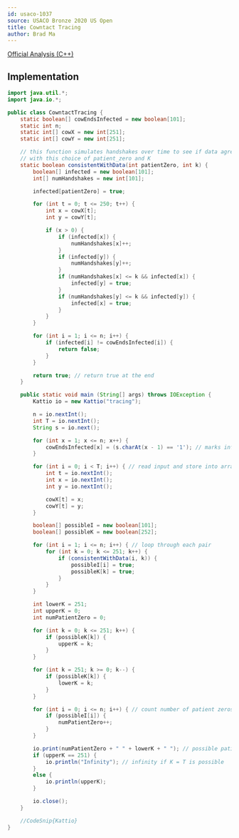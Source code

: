 ```yaml
---
id: usaco-1037
source: USACO Bronze 2020 US Open
title: Cowntact Tracing
author: Brad Ma
---
```


[Official Analysis (C++)](http://usaco.org/current/data/sol_tracing_bronze_open20.html)

## Implementation

<LanguageSection>

<JavaSection>
 
```java
import java.util.*;
import java.io.*;

public class CowntactTracing {
	static boolean[] cowEndsInfected = new boolean[101];
	static int n;
	static int[] cowX = new int[251];
	static int[] cowY = new int[251];

	// this function simulates handshakes over time to see if data agrees
	// with this choice of patient_zero and K
	static boolean consistentWithData(int patientZero, int k) {
		boolean[] infected = new boolean[101];
		int[] numHandshakes = new int[101];

		infected[patientZero] = true;

		for (int t = 0; t <= 250; t++) {
			int x = cowX[t];
			int y = cowY[t];

			if (x > 0) {
				if (infected[x]) {
					numHandshakes[x]++;
				}
				if (infected[y]) {
					numHandshakes[y]++;
				}
				if (numHandshakes[x] <= k && infected[x]) {
					infected[y] = true;
				}
				if (numHandshakes[y] <= k && infected[y]) {
					infected[x] = true;
				}
			}
		}

		for (int i = 1; i <= n; i++) {
			if (infected[i] != cowEndsInfected[i]) {
				return false;
			}
		}

		return true; // return true at the end
	}

	public static void main (String[] args) throws IOException {
		Kattio io = new Kattio("tracing");

		n = io.nextInt();
		int T = io.nextInt();
		String s = io.next();

		for (int x = 1; x <= n; x++) {
			cowEndsInfected[x] = (s.charAt(x - 1) == '1'); // marks infected cows as true
		}

		for (int i = 0; i < T; i++) { // read input and store into array
			int t = io.nextInt();
			int x = io.nextInt();
			int y = io.nextInt();

			cowX[t] = x;
			cowY[t] = y;
		}

		boolean[] possibleI = new boolean[101];	
		boolean[] possibleK = new boolean[252];

		for (int i = 1; i <= n; i++) { // loop through each pair
			for (int k = 0; k <= 251; k++) {
				if (consistentWithData(i, k)) {
					possibleI[i] = true;
					possibleK[k] = true;
				}
			}
		}

		int lowerK = 251;
		int upperK = 0;
		int numPatientZero = 0;

		for (int k = 0; k <= 251; k++) {
			if (possibleK[k]) {
				upperK = k;
			}
		}

		for (int k = 251; k >= 0; k--) { 
			if (possibleK[k]) {
				lowerK = k;
			}
		}

		for (int i = 0; i <= n; i++) { // count number of patient zeros
			if (possibleI[i]) {
				numPatientZero++;
			}
		}

		io.print(numPatientZero + " " + lowerK + " "); // possible patient zeros, minimum of K
		if (upperK == 251) {
			io.println("Infinity"); // infinity if K = T is possible
		}
		else {
			io.println(upperK);
		}

		io.close();
	}

	//CodeSnip{Kattio}
}   
```
  
</JavaSection>
  
</LanguageSection>

